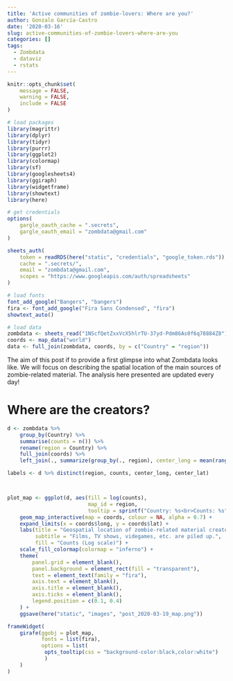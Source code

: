 ```yaml
---
title: 'Active communities of zombie-lovers: Where are you?'
author: Gonzalo García-Castro
date: '2020-03-16'
slug: active-communities-of-zombie-lovers-where-are-you
categories: []
tags:
  - Zombdata
  - dataviz
  - rstats
---
```


```r
knitr::opts_chunk$set(
	message = FALSE,
	warning = FALSE,
	include = FALSE
)
```


```r

# load packages
library(magrittr)
library(dplyr)
library(tidyr)
library(purrr)
library(ggplot2)
library(colormap)
library(sf)
library(googlesheets4)
library(ggiraph)
library(widgetframe)
library(showtext)
library(here)

# get credentials
options(
	gargle_oauth_cache = ".secrets",
	gargle_oauth_email = "zombdata@gmail.com"
)

sheets_auth(
	token = readRDS(here("static", "credentials", "google_token.rds")),
	cache = ".secrets/",
	email = "zombdata@gmail.com",
	scopes = "https://www.googleapis.com/auth/spreadsheets"
)

# load fonts
font_add_google("Bangers", "bangers")
fira <- font_add_google("Fira Sans Condensed", "fira")
showtext_auto()

# load data
zombdata <- sheets_read("1NScfQetZxxVcX5hlrTU-37yd-Pdm86As0f6q78884Z8")
coords <- map_data("world")
data <- full_join(zombdata, coords, by = c("Country" = "region"))

```


The aim of this post if to provide a first glimpse into what Zombdata looks like. We will focus on describing the spatial location of the main sources of zombie-related material. The analysis here presented are updated every day!

# Where are the creators?

```r

d <- zombdata %>%
	group_by(Country) %>%
	summarise(counts = n()) %>%
	rename(region = Country) %>%
	full_join(coords) %>%
	left_join(., summarize(group_by(., region), center_long = mean(range(long)), center_lat = mean(range(lat))))

labels <- d %>% distinct(region, counts, center_long, center_lat)



plot_map <- ggplot(d, aes(fill = log(counts),
						  map_id = region,
						  tooltip = sprintf("Country: %s<br>Counts: %s", region, counts))) +
	geom_map_interactive(map = coords, colour = NA, alpha = 0.7) +
	expand_limits(x = coords$long, y = coords$lat) +
	labs(title = "Geospatial location of zombie-related material creators",
		 subtitle = "Films, TV shows, videgames, etc. are piled up.",
		 fill = "Counts (Log scale)") +
	scale_fill_colormap(colormap = "inferno") +
	theme(
		panel.grid = element_blank(),
		panel.background = element_rect(fill = "transparent"),
		text = element_text(family = "fira"),
		axis.text = element_blank(),
		axis.title = element_blank(),
		axis.ticks = element_blank(),
		legend.position = c(0.1, 0.4)
	) +
	ggsave(here("static", "images", "post_2020-03-19_map.png"))

frameWidget(
	girafe(ggobj = plot_map,
		   fonts = list(fira),
		   options = list(
		   	opts_tooltip(css = "background-color:black,color:white")
		   	)
	)
)


```
